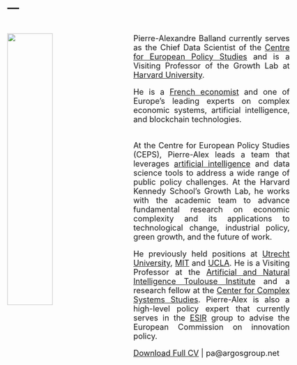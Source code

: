 ---
---

<link rel="stylesheet" href="styles.css" type="text/css">

<img src="images/pierre-alexandre-balland-full.jpg" style="width:40%; border:0px solid; margin-right: 30px ; margin-top: 20px; margin-bottom: 10px" align="left">

<style>
body {
text-align: justify; font-size: 18px;}
</style>

<br>
Pierre-Alexandre Balland currently serves as the Chief Data Scientist of the [Centre for European Policy Studies](https://www.ceps.eu/ceps-staff/pierre-alexandre-balland/) and is a Visiting Professor of the Growth Lab at [Harvard University](https://growthlab.hks.harvard.edu/people/pierre-alexandre-balland). 

He is a [French economist](https://scholar.google.com/citations?user=ORZg_McAAAAJ&hl=en&oi=ao) and one of Europe's leading experts on complex economic systems, artificial intelligence, and blockchain technologies. 

<br>
At the Centre for European Policy Studies (CEPS), Pierre-Alex leads a team that leverages [artificial intelligence](https://aiworld.eu/) and data science tools to address a wide range of public policy challenges. At the Harvard Kennedy School's Growth Lab, he works with the academic team to advance fundamental research on economic complexity and its applications to technological change, industrial policy, green growth, and the future of work. 

He previously held positions at [Utrecht University](https://www.uu.nl/staff/PMABalland/Profile), [MIT](https://www.media.mit.edu/people/balland/overview/) and  [UCLA](https://www.ucla.edu/). He is a Visiting Professor at the [Artificial and Natural Intelligence Toulouse Institute](https://en.univ-toulouse.fr/aniti) and a research fellow at the [Center for Complex Systems Studies](https://www.uu.nl/en/research/centre-for-complex-systems-studies-ccss). Pierre-Alex is also a high-level policy expert that  currently serves in the [ESIR](https://ec.europa.eu/info/research-and-innovation/strategy/support-policy-making/support-eu-research-and-innovation-policy-making/esir_en) group to advise the European Commission on innovation policy. 

[Download Full CV](https://www.paballand.com/cv.pdf) | pa@argosgroup.net  
